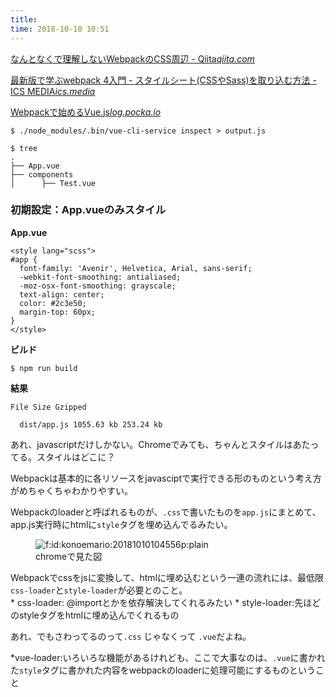 ```yaml
---
title: 
time: 2018-10-10 10:51
---
```


[なんとなくで理解しないWebpackのCSS周辺 - Qiita](https://qiita.com/terrierscript/items/0574ab1ef358fecb55b9)<cite class="hatena-citation"><a href="https://qiita.com/terrierscript/items/0574ab1ef358fecb55b9">qiita.com</a></cite>

[最新版で学ぶwebpack 4入門 - スタイルシート(CSSやSass)を取り込む方法 - ICS MEDIA](https://ics.media/entry/17376)<cite class="hatena-citation"><a href="https://ics.media/entry/17376">ics.media</a></cite>

[Webpackで始めるVue.js](https://log.pocka.io/posts/vue-webpack-tutorial)<cite class="hatena-citation"><a href="https://log.pocka.io/posts/vue-webpack-tutorial">log.pocka.io</a></cite>

```
$ ./node_modules/.bin/vue-cli-service inspect > output.js
```

```
$ tree
.
├── App.vue
├── components
│      ├── Test.vue
```

### 初期設定：App.vueのみスタイル

**App.vue**

```
<style lang="scss">
#app {
  font-family: 'Avenir', Helvetica, Arial, sans-serif;
  -webkit-font-smoothing: antialiased;
  -moz-osx-font-smoothing: grayscale;
  text-align: center;
  color: #2c3e50;
  margin-top: 60px;
}
</style>
```

**ビルド**

```
$ npm run build
```

**結果**

```
File Size Gzipped

  dist/app.js 1055.63 kb 253.24 kb
```

あれ、javascriptだけしかない。Chromeでみても、ちゃんとスタイルはあたってる。スタイルはどこに？

Webpackは基本的に各リソースをjavasciptで実行できる形のものという考え方がめちゃくちゃわかりやすい。

Webpackのloaderと呼ばれるものが、`.css`で書いたものを`app.js`にまとめて、app.js実行時にhtmlに`style`タグを埋め込んでるみたい。

<figure class="figure-image figure-image-fotolife" title="chromeで見た図"><span itemscope itemtype="http://schema.org/Photograph"><img src="https://cdn-ak.f.st-hatena.com/images/fotolife/k/konoemario/20181010/20181010104556.png" alt="f:id:konoemario:20181010104556p:plain" title="f:id:konoemario:20181010104556p:plain" class="hatena-fotolife" itemprop="image"></span><figcaption>chromeで見た図</figcaption></figure>

Webpackでcssをjsに変換して、htmlに埋め込むという一連の流れには、最低限`css-loader`と`style-loader`が必要とのこと。   
\* css-loader: @importとかを依存解決してくれるみたい \* style-loader:先ほどのstyleタグをhtmlに埋め込んでくれるもの

あれ、でもさわってるのって`.css` じゃなくって `.vue`だよね。

\*vue-loader:いろいろな機能があるけれども、ここで大事なのは、`.vue`に書かれた`style`タグに書かれた内容をwebpackのloaderに処理可能にするものということ
